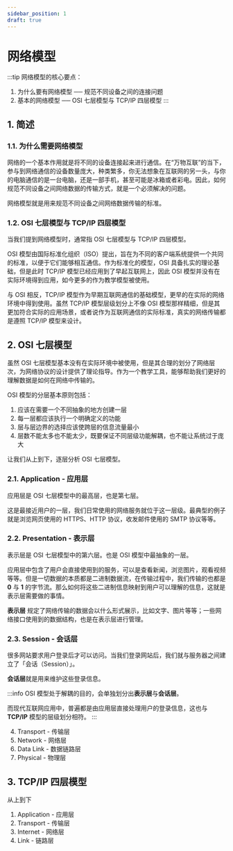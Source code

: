 ```yaml
---
sidebar_position: 1
draft: true
---
```


# 网络模型

:::tip
网络模型的核心要点：
1. 为什么要有网络模型 ── 规范不同设备之间的连接问题
2. 基本的网络模型 ── OSI 七层模型与 TCP/IP 四层模型
:::

## 1. 简述

### 1.1. 为什么需要网络模型

网络的一个基本作用就是将不同的设备连接起来进行通信。在“万物互联”的当下，参与到网络通信的设备数量庞大，种类繁多，你无法想象在互联网的另一头，与你的电脑通信的是一台电脑，还是一部手机，甚至可能是冰箱或者彩电。因此，如何规范不同设备之间网络数据的传输方式，就是一个必须解决的问题。

网络模型就是用来规范不同设备之间网络数据传输的标准。

### 1.2. OSI 七层模型与 TCP/IP 四层模型

当我们提到网络模型时，通常指 OSI 七层模型与 TCP/IP 四层模型。

OSI 模型由国际标准化组织（ISO）提出，旨在为不同的客户端系统提供一个共同的标准，以便于它们能够相互通信。作为标准化的模型，OSI 具备扎实的理论基础，但是此时 TCP/IP 模型已经应用到了早起互联网上，因此 OSI 模型并没有在实际环境得到应用，如今更多的作为教学模型被使用。

与 OSI 相反，TCP/IP 模型作为早期互联网通信的基础模型，更早的在实际的网络环境中得到使用。虽然 TCP/IP 模型层级划分上不像 OSI 模型那样精细，但是其更加符合实际的应用场景，或者说作为互联网通信的实际标准，真实的网络传输都是遵照 TCP/IP 模型来设计。

## 2. OSI 七层模型

虽然 OSI 七层模型基本没有在实际环境中被使用，但是其合理的划分了网络层次，为网络协议的设计提供了理论指导。作为一个教学工具，能够帮助我们更好的理解数据是如何在网络中传输的。

OSI 模型的分层基本原则包括：

1. 应该在需要一个不同抽象的地方创建一层
2. 每一层都应该执行一个明确定义的功能
3. 层与层边界的选择应该使跨层的信息流量最小
4. 层数不能太多也不能太少，既要保证不同层级功能解耦，也不能让系统过于庞大

让我们从上到下，逐层分析 OSI 七层模型。

### 2.1. Application - 应用层

应用层是 OSI 七层模型中的最高层，也是第七层。

这是最接近用户的一层，我们日常使用的网络服务就位于这一层级。最典型的例子就是浏览网页使用的 HTTPS、HTTP 协议，收发邮件使用的 SMTP 协议等等。

### 2.2. Presentation - 表示层

表示层是 OSI 七层模型中的第六层。也是 OSI 模型中最抽象的一层。

应用层中包含了用户会直接使用到的服务，可以是查看新闻，浏览图片，观看视频等等。但是一切数据的本质都是二进制数据流，在传输过程中，我们传输的也都是 **0** 与 **1** 的字节流。那么如何将这些二进制信息映射到用户可以理解的信息，这就是表示层需要做的事情。

**表示层** 规定了网络传输的数据会以什么形式展示，比如文字、图片等等；一些网络接口使用到的数据结构，也是在表示层进行管理。

### 2.3. Session - 会话层

很多网站要求用户登录后才可以访问。当我们登录网站后，我们就与服务器之间建立了「会话（Session）」。

**会话层**就是用来维护这些登录信息。

:::info
OSI 模型处于解耦的目的，会单独划分出**表示层**与**会话层**。

而现代互联网应用中，普遍都是由应用层直接处理用户的登录信息，这也与 **TCP/IP** 模型的层级划分相符。
:::

4. Transport - 传输层
5. Network - 网络层
6. Data Link - 数据链路层
7. Physical - 物理层

## 3. TCP/IP 四层模型

从上到下

1. Application - 应用层
2. Transport - 传输层
3. Internet - 网络层
4. Link - 链路层
